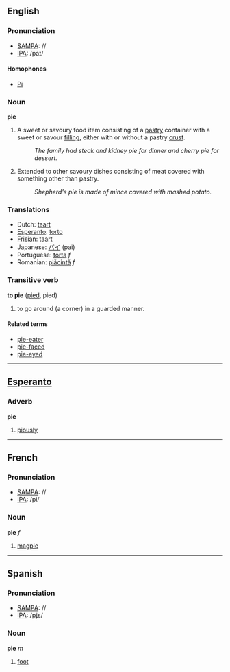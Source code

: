 ==English==
===Pronunciation===
*[[w:SAMPA|SAMPA]]: //
*[[w:IPA|IPA]]: /paɪ/

====Homophones====
*[[Pi]]

=== Noun ===
'''pie'''

#A sweet or savoury food item consisting of a [[pastry]] container with a sweet or savour [[filling]], either with or without a pastry [[crust]].
#:''The family had steak and kidney pie for dinner and cherry pie for dessert.''
#Extended to other savoury dishes consisting of meat covered with something other than pastry.
#:''Shepherd's pie is made of mince covered with mashed potato.''

=== Translations ===
*Dutch: [[taart]]
*[[Esperanto]]: [[torto]]
*[[Frisian]]: [[taart]]
*Japanese: [[パイ]] (pai)
*Portuguese: [[torta]] ''f''
*Romanian: [[plăcintă]] ''f''

=== Transitive verb ===
'''to pie''' ([[pied]], pied)

# to go around (a corner) in a guarded manner.

====Related terms====
*[[pie-eater]]
*[[pie-faced]]
*[[pie-eyed]]

----
==[[Esperanto]]==
=== Adverb ===
'''pie'''

#[[piously]]

----
==French==

===Pronunciation===
*[[w:SAMPA|SAMPA]]: //
*[[w:IPA|IPA]]: /pi/

=== Noun ===
'''pie''' ''f''

#[[magpie]]

----
==Spanish==
===Pronunciation===
*[[w:SAMPA|SAMPA]]: //
*[[w:IPA|IPA]]: /pʝε/

=== Noun ===
'''pie''' ''m''

#[[foot]]